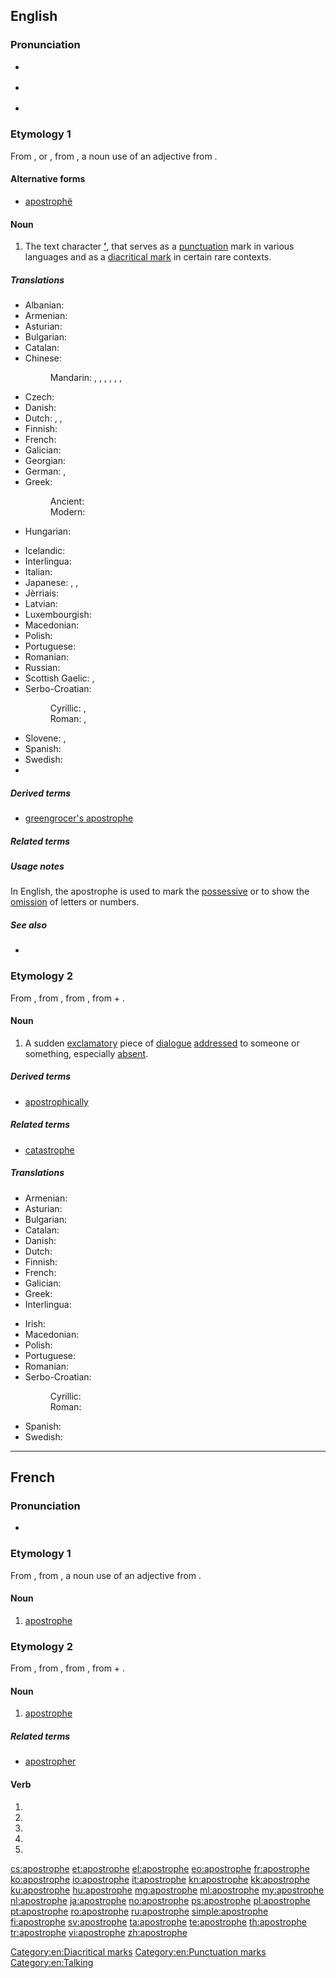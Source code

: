 {{also|apostrophé}}
==English==
{{was wotd|2007|February|13}}

===Pronunciation===
* {{a|RP}} {{IPA|/əˈpɒs.trə.fi/}}
* {{a|US}} {{IPA|/əˈpɑːs.trə.fi/}}
* {{audio|en-us-apostrophe.ogg|Audio (US)}}

===Etymology 1===
From {{etyl|fr|en}} {{term|apostrophe|lang=fr}}, or {{etyl|la|en}} {{term|apostrophus|lang=la}}, from {{etyl|grc|en}} {{term|ἀπόστροφος||accent of elision|lang=grc|tr=apostrophos|sc=polytonic}}, a noun use of an adjective from {{term|ἀποστρέφω||I turn away|lang=grc|tr=apostrephō|sc=polytonic}}.

====Alternative forms====
* [[apostrophë]]

====Noun====
{{en-noun}}

# {{context|orthography}} The text character '''[[’]]''', that serves as a [[punctuation]] mark in various languages and as a [[diacritical mark]] in certain rare contexts.

=====Translations=====
{{trans-top|the character ’}}
* Albanian: {{t+|sq|apostrof|m}}
* Armenian: {{t-|hy|ապաթարց|tr=apat’arc’}}
* Asturian: {{t-|ast|apóstrofu|m}}
* Bulgarian: {{t+|bg|апостроф|m}}
* Catalan: {{t-|ca|apòstrof|m}}
* Chinese:
*: Mandarin: {{t|cmn|省略符號|sc=Hani}},  {{t|cmn|省略符号|tr=shěnglüè fúhào|sc=Hani}},  {{t|cmn|隔音符號|sc=Hani}},  {{t|cmn|隔音符号|tr=géyīn fúhào|sc=Hani}},  {{t|cmn|省字符|tr=shěngzìfú|sc=Hani}},  {{t|cmn|單引號|sc=Hani}},  {{t|cmn|单引号|tr=dānyǐnhào|sc=Hani}}
* Czech: {{t+|cs|apostrof|m}}
* Danish: {{t-|da|apostrof}}
* Dutch: {{t-|nl|afkappingsteken|n}}, {{t-|nl|weglatingsteken|n}}, {{t+|nl|apostrof|f}}
* Finnish: {{t+|fi|heittomerkki}}
* French: {{t+|fr|apostrophe|f}}
* Galician: {{t-|gl|apóstrofo|m}}
* Georgian: {{t-|ka|აპოსტროფი|sc=Geor}}
* German: {{t+|de|Apostroph|m}}, {{t-|de|Hochkomma|n}}
* Greek:
*: Ancient: {{tø|grc|ἀπόστροφος|f|sc=Grek}}
*: Modern: {{t+|el|απόστροφος|f|tr=apóstrofos}}
* Hungarian: {{t+|hu|aposztróf}}
{{trans-mid}}
* Icelandic: {{t-|is|úrfellingarmerki|n}}
* Interlingua: {{t-|ia|apostropho}}
* Italian: {{t+|it|apostrofo|m}}
* Japanese: {{t+|ja|アポストロフィー|tr=aposutorofī}},  {{t+|ja|アポストロフ|tr=aposutorofu}},  {{t-|ja|省略符号|tr=しょうりゃくふごう, shōryaku fugō}}
* Jèrriais: {{tø|roa-jer|apostrophe|f}}
* Latvian: {{t-|lv|apostrofs|m}}
* Luxembourgish: {{t-|lb|Apostroph|m}}
* Macedonian: {{t-|mk|апостроф|m|tr=ápostrof}}
* Polish: {{t+|pl|apostrof|m}}
* Portuguese: {{t+|pt|apóstrofo|m}}
* Romanian: {{t+|ro|apostrof|n}}
* Russian: {{t+|ru|апостроф|m|tr=apostróf, apóstrof}}
* Scottish Gaelic: {{t-|gd|ascair|m}},  {{t-|gd|asgair|m}}
* Serbo-Croatian:
*: Cyrillic: {{t-|sh|апостроф|m}}, {{t-|sh|изоставник|m}}
*: Roman: {{t-|sh|apostrof|m}}, {{t-|sh|izostavnik|m}}
* Slovene: {{t+|sl|opuščaj|m}}, {{t+|sl|apostrof|m}}
* Spanish: {{t+|es|apóstrofo|m}}
* Swedish: {{t+|sv|apostrof}}
* {{trreq|tr}}
{{trans-bottom}}

=====Derived terms=====
* [[greengrocer's apostrophe]]

=====Related terms=====
{{punctuation}}

=====Usage notes=====
In English, the apostrophe is used to mark the [[possessive]] or to show the [[omission]] of letters or numbers.

=====See also=====
* {{pedia}}

===Etymology 2===
From {{etyl|la|en}} {{term|apostrophe|lang=la}}, from {{etyl|grc|en}} {{term|ἀποστροφή|lang=grc}}, from {{term|ἀποστρέφω||I turn away|lang=grc}}, from {{term|ἀπό|lang=grc}} + {{term|στρέφω||I turn|lang=grc}}.

====Noun====
{{en-noun}}

# {{rhetoric}} A sudden [[exclamatory]] piece of [[dialogue]] [[addressed]] to someone or something, especially [[absent]].

=====Derived terms=====
* [[apostrophically]]

=====Related terms=====
* [[catastrophe]]

=====Translations=====
{{trans-top|sudden piece of dialogue}}
* Armenian: {{t-|hy|ապաթարց|tr=apat‘arts‘}}
* Asturian: {{t-|ast|apóstrofe|f}}
* Bulgarian: {{t+|bg|апостроф}}
* Catalan: {{t-|ca|apòstrofe|m}}
* Danish: {{t-|da|apostrofe|c}}
* Dutch: {{t+|nl|apostrof|f}}
* Finnish: {{t+|fi|apostrofi}}
* French: {{t+|fr|apostrophe|f}}
* Galician: {{t-|gl|apóstrofe|f}}
* Greek: {{t+|el|αποστροφή|f}}
* Interlingua: {{t-|ia|apostrophe}}
{{trans-mid}}
* Irish: {{t-|ga|aitheasc|m}}
* Macedonian: {{t-|mk|апострофа|f|tr=аpostrófa}}
* Polish: {{t-|pl|apostrofa|f}}
* Portuguese: {{t-|pt|apóstrofe|f}}
* Romanian: {{t+|ro|apostrof|n}}
* Serbo-Croatian:
*: Cyrillic: {{t-|sh|апострофа|f}}
*: Roman: {{t-|sh|apostrofa|f}}
* Spanish: {{t+|es|apóstrofe|m|f}}
* Swedish: {{t+|sv|apostrof}}
{{trans-bottom}}

[[Category:en:Diacritical marks]]
[[Category:en:Punctuation marks]]
[[Category:en:Talking]]

----

==French==

===Pronunciation===
* {{audio|Fr-apostrophe.ogg|Audio}}

===Etymology 1===
From {{etyl|la|fr}} {{term|apostrophus|lang=la}}, from {{etyl|grc|fr}} {{term|ἀπόστροφος||accent of elision|lang=grc|tr=apostrophos|sc=polytonic}}, a noun use of an adjective from {{term|ἀποστρέφω||I turn away|lang=grc|tr=apostrephō|sc=polytonic}}.

====Noun====
{{fr-noun|f}}

# {{orthography|lang=fr}} [[#English|apostrophe]]

===Etymology 2===
From {{etyl|la|fr}} {{term|apostrophe|lang=la}}, from {{etyl|grc|fr}} {{term|ἀποστροφή|lang=grc}}, from {{term|ἀποστρέφω||I turn away|lang=grc}}, from {{term|ἀπό|lang=grc}} + {{term|στρέφω||I turn|lang=grc}}.

====Noun====
{{fr-noun|f}}

# {{rhetoric|lang=fr}} [[#English|apostrophe]]

=====Related terms=====
* [[apostropher]]

====Verb====
{{fr-verb-form}}

# {{conjugation of|apostropher||1|s|pres|ind|lang=fr}}
# {{conjugation of|apostropher||3|s|pres|ind|lang=fr}}
# {{conjugation of|apostropher||1|s|pres|sub|lang=fr}}
# {{conjugation of|apostropher||1|s|pres|sub|lang=fr}}
# {{conjugation of|apostropher||2|s|imp|lang=fr}}

[[cs:apostrophe]]
[[et:apostrophe]]
[[el:apostrophe]]
[[eo:apostrophe]]
[[fr:apostrophe]]
[[ko:apostrophe]]
[[io:apostrophe]]
[[it:apostrophe]]
[[kn:apostrophe]]
[[kk:apostrophe]]
[[ku:apostrophe]]
[[hu:apostrophe]]
[[mg:apostrophe]]
[[ml:apostrophe]]
[[my:apostrophe]]
[[nl:apostrophe]]
[[ja:apostrophe]]
[[no:apostrophe]]
[[ps:apostrophe]]
[[pl:apostrophe]]
[[pt:apostrophe]]
[[ro:apostrophe]]
[[ru:apostrophe]]
[[simple:apostrophe]]
[[fi:apostrophe]]
[[sv:apostrophe]]
[[ta:apostrophe]]
[[te:apostrophe]]
[[th:apostrophe]]
[[tr:apostrophe]]
[[vi:apostrophe]]
[[zh:apostrophe]]